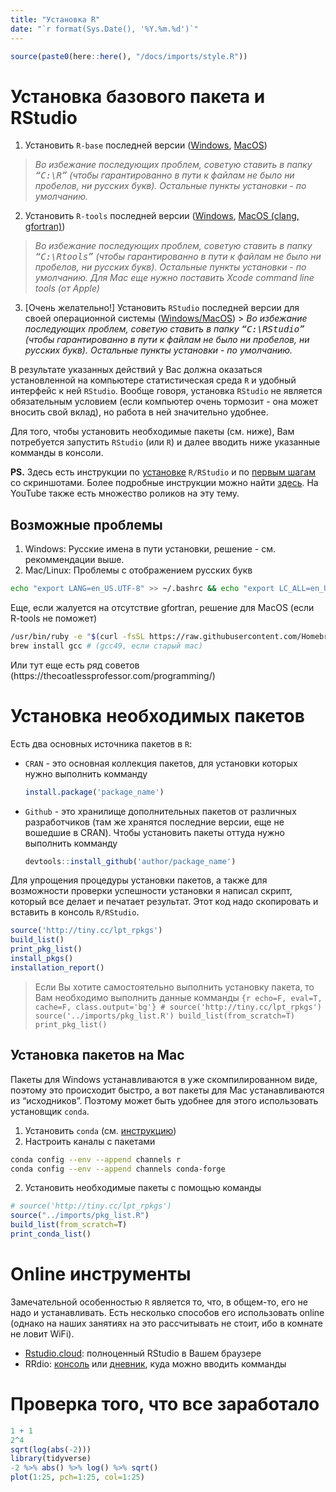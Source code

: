 ```yaml
---
title: "Установка R"
date: "`r format(Sys.Date(), '%Y.%m.%d')`"
---
```


```r
source(paste0(here::here(), "/docs/imports/style.R"))
```

# Установка базового пакета и RStudio

1. Установить `R-base` последней версии ([Windows](https://cran.r-project.org/bin/windows/base/), [MacOS](https://cran.r-project.org/bin/macosx/))

> *Во избежание последующих проблем, советую ставить в папку <tt>"C:\\R"</tt> (чтобы гарантированно в пути к файлам не было ни пробелов, ни русских букв). Остальные пункты установки - по умолчанию.*
  
2. Установить `R-tools` последней версии ([Windows](https://cran.r-project.org/bin/windows/Rtools/), [MacOS (clang, gfortran)](https://cran.r-project.org/bin/macosx/tools))

> *Во избежание последующих проблем, советую ставить в папку <tt>"C:\\Rtools"</tt> (чтобы гарантированно в пути к файлам не было ни пробелов, ни русских букв). Остальные пункты установки - по умолчанию.*
> *Для Mac еще нужно поставить Xcode command line tools (от Apple)*

3. [Очень желательно!] Установить `RStudio` последней версии для своей операционной системы ([Windows/MacOS](https://www.rstudio.com/products/rstudio/download/#download))
> *Во избежание последующих проблем, советую ставить в папку <tt>"C:\\RStudio"</tt> (чтобы гарантированно в пути к файлам не было ни пробелов, ни русских букв). Остальные пункты установки - по умолчанию.*

В результате указанных действий у Вас должна оказаться установленной на компьютере статистическая среда `R` и удобный интерфейс к ней `RStudio`. Вообще говоря, установка `RStudio` не является обязательным условием (если компьютер очень тормозит - она может вносить свой вклад), но работа в ней значительно удобнее.

Для того, чтобы установить необходимые пакеты (см. ниже), Вам потребуется запустить `RStudio` (или `R`) и далее вводить ниже указанные комманды в консоли.

__PS.__ Здесь есть инструкции по [установке](https://rafalab.github.io/dsbook/installing-r-rstudio.html) `R/RStudio` и по [первым шагам](https://rafalab.github.io/dsbook/getting-started.html) со скриншотами. Более подробные инструкции можно найти [здесь](https://ismayc.github.io/rbasics-book). На YouTube также есть множество роликов на эту тему.

## Возможные проблемы

1. Windows: Русские имена в пути установки, решение - см. рекоммендации выше.
2. Mac/Linux: Проблемы с отображением русских букв

```bash
echo "export LANG=en_US.UTF-8" >> ~/.bashrc && echo "export LC_ALL=en_US.UTF-8" >> ~/.bashrc && source ~/.bashrc
```

Еще, если жалуется на отсутствие gfortran, решение для MacOS (если R-tools не поможет)

```bash
/usr/bin/ruby -e "$(curl -fsSL https://raw.githubusercontent.com/Homebrew/install/master/install)"
brew install gcc # (gcc49, если старый mac)
```

Или тут еще есть ряд советов (https://thecoatlessprofessor.com/programming/)

# Установка необходимых пакетов

Есть два основных источника пакетов в `R`:

* `CRAN` - это основная коллекция пакетов, для установки которых нужно выполнить комманду
  ```r
  install.package('package_name')
  ```
  
* `Github` - это хранилище дополнительных пакетов от различных разработчиков (там же хранятся последние версии, еще не вошедшие в CRAN). Чтобы установить пакеты оттуда нужно выполнить комманду
  ```r
  devtools::install_github('author/package_name')
  ```

Для упрощения процедуры установки пакетов, а также для возможности проверки успешности установки я написал скрипт, который все делает и печатает результат. Этот код надо скопировать и вставить в консоль `R/RStudio`.

  ```r
  source('http://tiny.cc/lpt_rpkgs')
  build_list()
  print_pkg_list()
  install_pkgs()
  installation_report()
  ```
<style>.bg {background-color: #f5f5f5;}</style>
> Если Вы хотите самостоятельно выполнить установку пакета, то Вам необходимо выполнить данные комманды
>  ```{r echo=F, eval=T, cache=F, class.output='bg'}
  # source('http://tiny.cc/lpt_rpkgs')
  source('../imports/pkg_list.R')
  build_list(from_scratch=T)
  print_pkg_list()
  ```

## Установка пакетов на Mac

Пакеты для Windows устанавливаются в уже скомпилированном виде, поэтому это происходит быстро, а вот пакеты для Mac устанавливаются из "исходников". Поэтому может быть удобнее для этого использовать установщик `conda`.

1. Установить `conda` (см. [инструкцию](https://docs.conda.io/projects/conda/en/latest/user-guide/install/))
2. Настроить каналы с пакетами
  ```sh
  conda config --env --append channels r
  conda config --env --append channels conda-forge
  ```
2. Установить необходимые пакеты с помощью команды

```r
# source('http://tiny.cc/lpt_rpkgs')
source("../imports/pkg_list.R")
build_list(from_scratch=T)
print_conda_list()
```

# Online инструменты

Замечательной особенностью `R` является то, что, в общем-то, его не надо и устанавливать. Есть несколько способов его использовать online (однако на наших занятиях на это рассчитывать не стоит, ибо в комнате не ловит WiFi). 

* [Rstudio.cloud](https://rstudio.cloud/): полноценный RStudio в Вашем браузере
* RRdio: [консоль](https://rdrr.io/snippets/) или [дневник](https://rnotebook.io/), куда можно вводить комманды

# Проверка того, что все заработало

```r
1 + 1
2^4
sqrt(log(abs(-2)))
library(tidyverse)
-2 %>% abs() %>% log() %>% sqrt()
plot(1:25, pch=1:25, col=1:25)
```